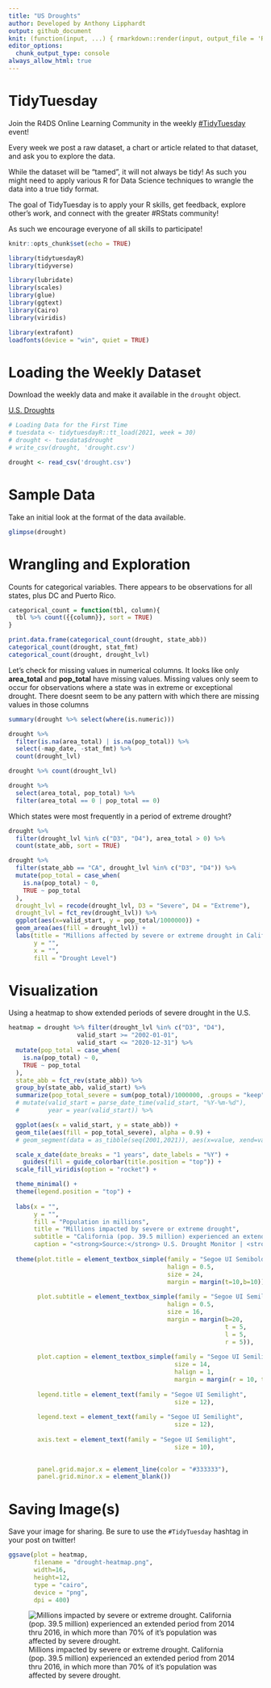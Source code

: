 ```yaml
---
title: "US Droughts"
author: Developed by Anthony Lipphardt
output: github_document
knit: (function(input, ...) { rmarkdown::render(input, output_file = 'README.md') })
editor_options: 
  chunk_output_type: console
always_allow_html: true
---
```


# TidyTuesday

Join the R4DS Online Learning Community in the weekly [#TidyTuesday](https://github.com/rfordatascience/tidytuesday) event!

Every week we post a raw dataset, a chart or article related to that dataset, and ask you to explore the data.

While the dataset will be “tamed”, it will not always be tidy! As such you might need to apply various R for Data Science techniques to wrangle the data into a true tidy format.

The goal of TidyTuesday is to apply your R skills, get feedback, explore other’s work, and connect with the greater #RStats community!

As such we encourage everyone of all skills to participate!

```r

knitr::opts_chunk$set(echo = TRUE)

library(tidytuesdayR)
library(tidyverse)

library(lubridate)
library(scales)
library(glue)
library(ggtext)
library(Cairo)
library(viridis)

library(extrafont)
loadfonts(device = "win", quiet = TRUE)


```

# Loading the Weekly Dataset

Download the weekly data and make it available in the `drought` object.

[U.S. Droughts](https://github.com/rfordatascience/tidytuesday/blob/master/data/2021/2021-07-20/readme.md)

```r

# Loading Data for the First Time
# tuesdata <- tidytuesdayR::tt_load(2021, week = 30)
# drought <- tuesdata$drought
# write_csv(drought, 'drought.csv')

drought <- read_csv('drought.csv')

```


# Sample Data

Take an initial look at the format of the data available.

```r

glimpse(drought)


```

# Wrangling and Exploration


Counts for categorical variables. There appears to be observations for all states, plus DC and Puerto Rico.

```r

categorical_count = function(tbl, column){
  tbl %>% count({{column}}, sort = TRUE)
}

print.data.frame(categorical_count(drought, state_abb))
categorical_count(drought, stat_fmt)
categorical_count(drought, drought_lvl)


```

Let's check for missing values in numerical columns. It looks like only **area_total** and **pop_total** have missing values. Missing values only seem to occur for observations where a state was in extreme or exceptional drought. There doesnt seem to be any pattern with which there are missing values in those columns

```r

summary(drought %>% select(where(is.numeric)))

drought %>%
  filter(is.na(area_total) | is.na(pop_total)) %>%
  select(-map_date, -stat_fmt) %>%
  count(drought_lvl)

drought %>% count(drought_lvl)

drought %>%
  select(area_total, pop_total) %>%
  filter(area_total == 0 | pop_total == 0)


```

Which states were most frequently in a period of extreme drought?

```r

drought %>% 
  filter(drought_lvl %in% c("D3", "D4"), area_total > 0) %>%
  count(state_abb, sort = TRUE)

drought %>% 
  filter(state_abb == "CA", drought_lvl %in% c("D3", "D4")) %>%
  mutate(pop_total = case_when(
    is.na(pop_total) ~ 0,
    TRUE ~ pop_total
  ),
  drought_lvl = recode(drought_lvl, D3 = "Severe", D4 = "Extreme"),
  drought_lvl = fct_rev(drought_lvl)) %>%
  ggplot(aes(x=valid_start, y = pop_total/1000000)) +
  geom_area(aes(fill = drought_lvl)) +
  labs(title = "Millions affected by severe or extreme drought in California",
       y = "",
       x = "",
       fill = "Drought Level")

```


# Visualization

Using a heatmap to show extended periods of severe drought in the U.S.

```r

heatmap = drought %>% filter(drought_lvl %in% c("D3", "D4"),
                   valid_start >= "2002-01-01",
                   valid_start <= "2020-12-31") %>%
  mutate(pop_total = case_when(
    is.na(pop_total) ~ 0,
    TRUE ~ pop_total
  ),
  state_abb = fct_rev(state_abb)) %>%
  group_by(state_abb, valid_start) %>%
  summarize(pop_total_severe = sum(pop_total)/1000000, .groups = "keep") %>%
  # mutate(valid_start = parse_date_time(valid_start, "%Y-%m-%d"),
  #        year = year(valid_start)) %>%

  ggplot(aes(x = valid_start, y = state_abb)) +
  geom_tile(aes(fill = pop_total_severe), alpha = 0.9) +
  # geom_segment(data = as_tibble(seq(2001,2021)), aes(x=value, xend=value, y = "WY", yend = "AK")) +

  scale_x_date(date_breaks = "1 years", date_labels = "%Y") +
    guides(fill = guide_colorbar(title.position = "top")) +
  scale_fill_viridis(option = "rocket") + 

  theme_minimal() +
  theme(legend.position = "top") +
  
  labs(x = "", 
       y = "", 
       fill = "Population in millions",
       title = "Millions impacted by severe or extreme drought",
       subtitle = "California (pop. 39.5 million) experienced an extended period from 2014 thru 2016, in which more than 70% of it's population was affected by severe drought.",
       caption = "<strong>Source:</strong> U.S. Drought Monitor | <strong>Visualization:</strong> @a_lipphardt") +
  
  theme(plot.title = element_textbox_simple(family = "Segoe UI Semibold",
                                            halign = 0.5,
                                            size = 24,
                                            margin = margin(t=10,b=10)),
        
        plot.subtitle = element_textbox_simple(family = "Segoe UI Semilight",
                                            halign = 0.5,
                                            size = 16,
                                            margin = margin(b=20, 
                                                            t = 5,
                                                            l = 5, 
                                                            r = 5)),
        
        plot.caption = element_textbox_simple(family = "Segoe UI Semilight",
                                              size = 14,
                                              halign = 1,
                                              margin = margin(r = 10, t = 20, b = 5)),
        
        legend.title = element_text(family = "Segoe UI Semilight",
                                              size = 12),
        
        legend.text = element_text(family = "Segoe UI Semilight",
                                              size = 12),
        
        axis.text = element_text(family = "Segoe UI Semilight",
                                              size = 10),
        

        panel.grid.major.x = element_line(color = "#333333"),
        panel.grid.minor.x = element_blank()) 


```



# Saving Image(s)

Save your image for sharing. Be sure to use the `#TidyTuesday` hashtag in your post on twitter! 

```r

ggsave(plot = heatmap,
       filename = "drought-heatmap.png",
       width=16,
       height=12,
       type = "cairo",
       device = "png",
       dpi = 400)

```


![Millions impacted by severe or extreme drought. California (pop. 39.5 million) experienced an extended period from 2014 thru 2016, in which more than 70% of it's population was affected by severe drought.](drought-heatmap.png)



